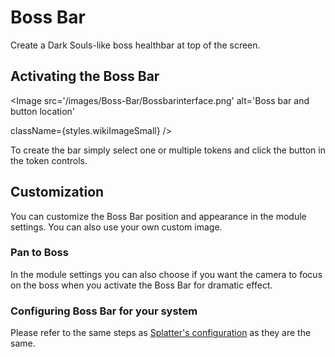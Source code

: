 
# Boss Bar
<ModuleInfo/>

Create a Dark Souls-like boss healthbar at top of the screen.


## Activating the Boss Bar
<Image
  src='/images/Boss-Bar/Bossbarinterface.png'
  alt='Boss bar and button location'
  
  
  className={styles.wikiImageSmall}
/>

To create the bar simply select one or multiple tokens and click the
button in the token controls.

## Customization

You can customize the Boss Bar position and appearance in the module
settings. You can also use your own custom image.

### Pan to Boss

In the module settings you can also choose if you want the camera to
focus on the boss when you activate the Boss Bar for dramatic effect.

### Configuring Boss Bar for your system

Please refer to the same steps as [Splatter's configuration](./splatter#manually-configuring-splatter-for-your-system) as they are the same.
